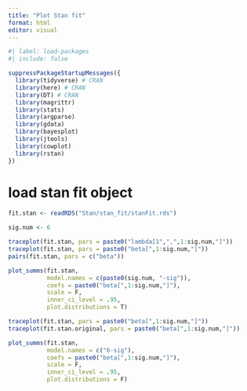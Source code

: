 ```yaml
---
title: "Plot Stan fit"
format: html
editor: visual
---
```


```r
#| label: load-packages
#| include: false

suppressPackageStartupMessages({
  library(tidyverse) # CRAN
  library(here) # CRAN
  library(DT) # CRAN
  library(magrittr)
  library(stats)
  library(argparse)
  library(gdata)
  library(bayesplot)
  library(jtools)
  library(cowplot)
  library(rstan)
})
```

# load stan fit object

```r
fit.stan <- readRDS("Stan/stan_fit/stanFit.rds")
```

```r
sig.num <- 6
```

```r
traceplot(fit.stan, pars = paste0("lambda[1",",",1:sig.num,"]"))
traceplot(fit.stan, pars = paste0("beta[",1:sig.num,"]"))
pairs(fit.stan, pars = c("beta"))
```

```r
plot_summs(fit.stan,
           model.names = c(paste0(sig.num, "-sig")),
           coefs = paste0("beta[",1:sig.num,"]"),
           scale = F,
           inner_ci_level = .95,
           plot.distributions = T)
```

```r
traceplot(fit.stan, pars = paste0("beta[",1:sig.num,"]"))
traceplot(fit.stan.original, pars = paste0("beta[",1:sig.num,"]"))
```

```r
plot_summs(fit.stan,
           model.names = c("6-sig"),
           coefs = paste0("beta[",1:sig.num,"]"),
           scale = F,
           inner_ci_level = .95,
           plot.distributions = F)
```
